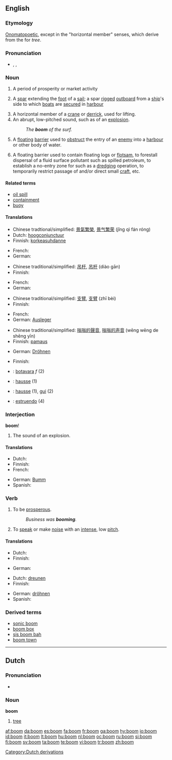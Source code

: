 {{also|Boom}}
{{wikipedia|dab=boom}}
==English==

===Etymology===
[[onomatopoetic|Onomatopoetic]], except in the "horizontal member" senses, which derive from the {{D.}} for ''tree''.

===Pronunciation===
* {{enPR|boo͞m}}, {{IPA|/buːm/}}, {{SAMPA|/bu:m/}}
*: {{rhymes|uːm}}

===Noun===
{{en-noun}}

# A period of prosperity or market activity
# {{nautical}} A [[spar]] extending the [[foot]] of a [[sail]]; a spar [[rigged]] [[outboard]] from a [[ship]]'s side to which [[boat]]s are [[secured]] in [[harbour]]
# A horizontal member of a [[crane]] or [[derrick]], used for lifting.
# An abrupt, low-pitched sound, such as of an [[explosion]].
#: ''The '''boom''' of the surf.''
# {{military}} A [[floating]] [[barrier]] used to [[obstruct]] the entry of an [[enemy]] into a [[harbour]] or other body of water.
# A floating barrier used to contain floating logs or [[flotsam]], to forestall dispersal of a fluid surface pollutant such as spilled petroleum, to establish a no-entry zone for such as a [[dredging]] operation, to temporarily restrict passage of and/or direct small [[craft]], etc.

====Related terms====
* [[oil spill]]
* [[containment]]
* [[buoy]]

====Translations====
{{trans-top|period of prosperity}}
* Chinese tradtional/simplified: [[景氣繁榮]], [[景气繁荣]] (jǐng qì fán róng)
* Dutch: [[hoogconjunctuur]]
* Finnish: [[korkeasuhdanne]]
{{trans-mid}}
* French: {{t+|fr|boom|m}}
* German: {{t+|de|Aufschwung|m}}
{{trans-bottom}}

{{trans-top|spar extending the foot of a sail}}
* Chinese traditional/simplified: [[吊杆]], [[吊杆]] (diào gān)
* Finnish: {{t-|fi|puomi}}
{{trans-mid}}
* French: {{t+|fr|bôme|f}}
* German: {{t+|de|Baum|m}}
{{trans-bottom}}

{{trans-top|horizontal member of a crane}}
* Chinese traditional/simplified: [[支臂]], [[支臂]] (zhī bèi)
* Finnish: {{t-|fi|puomi}}
{{trans-mid}}
* French: {{t+|fr|mat|m}}
* German: [[Ausleger]] {{m}}
{{trans-bottom}}

{{trans-top|abrupt, low-pitched sound}}
* Chinese traditional/simplified: [[嗡嗡的聲音]], [[嗡嗡的声音]] (wēng wēng de shēng yīn)
* Finnish: [[pamaus]]
{{trans-mid}}
* German: [[Dröhnen]] {{m}}
{{trans-bottom}}

{{trans-top|floating barrier}}
* Finnish: {{t-|fi|puomi}}
{{trans-mid}}
{{trans-bottom}}

{{checktrans-top}}
* {{ttbc|Catalan}}: [[botavara]] ''f'' (2)
* {{ttbc|Dutch}}: [[hausse]] (1)
* {{ttbc|French}}: [[hausse]] (1), [[gui]] (2)
* {{ttbc|Spanish}}: [[estruendo]] (4)
{{trans-bottom}}

===Interjection===
'''boom'''!

# The sound of an explosion.

====Translations====
{{trans-top|sound of explosion}}
* Dutch: {{t-|nl|boem}}
* Finnish: {{t-|fi|pum}}
* French: {{t+|fr|boum}}
{{trans-mid}}
* German: [[Bumm]]
* Spanish: {{t-|es|pum}}
{{trans-bottom}}

===Verb===
{{en-verb}}

# {{intransitive}} To be [[prosperous]].
#: ''Business was '''booming'''.''
# {{intransitive}} To [[speak]] or make [[noise]] with an [[intense]], low [[pitch]].

====Translations====
{{trans-top|to be prosperous}}
* Dutch: {{t+|nl|bloeien}}
* Finnish: {{t-|fi|kukoistaa}}
{{trans-mid}}
* German: {{t+|de|blühen}}
{{trans-bottom}}

{{trans-top|to speak with low pitch}}
* Dutch: [[dreunen]]
* Finnish: {{t-|fi|jyristä}}
{{trans-mid}}
* German: [[dröhnen]]
* Spanish: {{t-|es|retumbar}}
{{trans-bottom}}

===Derived terms===
* [[sonic boom]]
* [[boom box]]
* [[sis boom bah]]
* [[boom town]]

----

==Dutch==

===Pronunciation===
* {{audio|Nl-boom.ogg|audio}}

===Noun===
'''boom''' {{m}}

# [[tree]]

[[Category:Dutch derivations]]

[[af:boom]]
[[da:boom]]
[[es:boom]]
[[fa:boom]]
[[fr:boom]]
[[ga:boom]]
[[hy:boom]]
[[io:boom]]
[[id:boom]]
[[it:boom]]
[[lt:boom]]
[[hu:boom]]
[[nl:boom]]
[[oc:boom]]
[[ru:boom]]
[[si:boom]]
[[fi:boom]]
[[sv:boom]]
[[ta:boom]]
[[te:boom]]
[[vi:boom]]
[[tr:boom]]
[[zh:boom]]